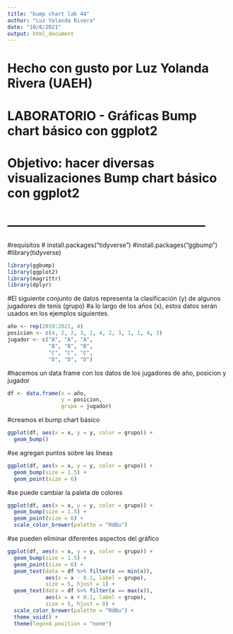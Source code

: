 ```yaml
---
title: "bump chart lab 44"
author: "Luz Yolanda Rivera"
date: "10/8/2021"
output: html_document
---
```

# Hecho con gusto por Luz Yolanda Rivera (UAEH)
# LABORATORIO - Gráficas Bump chart básico con ggplot2
#################################################
# Objetivo: hacer diversas visualizaciones Bump chart básico con ggplot2
# ------------------------------------------------

#requisitos
# install.packages("tidyverse")
#install.packages("ggbump")
#library(tidyverse)
```r
library(ggbump)
library(ggplot2)
library(magrittr)
library(dplyr)
```

#El siguiente conjunto de datos representa la clasificación (y) de algunos jugadores de tenis (grupo) 
#a lo largo de los años (x), estos datos serán usados en los ejemplos siguientes.
```r
año <- rep(2019:2021, 4)
posicion <- c(4, 2, 2, 3, 1, 4, 2, 3, 1, 1, 4, 3)
jugador <- c("A", "A", "A",
             "B", "B", "B", 
             "C", "C", "C",
             "D", "D", "D")
```

#hacemos un data frame con los datos de los jugadores de año, posicion y jugador
```r
df <- data.frame(x = año,
                 y = posicion,
                 grupo = jugador)
```

#creamos el bump chart básico
```r
ggplot(df, aes(x = x, y = y, color = grupo)) +
  geom_bump()
```


#se agregan puntos sobre las líneas
```r
ggplot(df, aes(x = x, y = y, color = grupo)) +
  geom_bump(size = 1.5) +
  geom_point(size = 6)
```

#se puede cambiar la paleta de colores
```r
ggplot(df, aes(x = x, y = y, color = grupo)) +
  geom_bump(size = 1.5) +
  geom_point(size = 6) +
  scale_color_brewer(palette = "RdBu")
```

#se pueden eliminar diferentes aspectos del gráfico
```r
ggplot(df, aes(x = x, y = y, color = grupo)) +
  geom_bump(size = 1.5) +
  geom_point(size = 6) +
  geom_text(data = df %>% filter(x == min(x)),
            aes(x = x - 0.1, label = grupo),
            size = 5, hjust = 1) +
  geom_text(data = df %>% filter(x == max(x)),
            aes(x = x + 0.1, label = grupo),
            size = 5, hjust = 0) +
  scale_color_brewer(palette = "RdBu") +
  theme_void() +
  theme(legend.position = "none")
```

